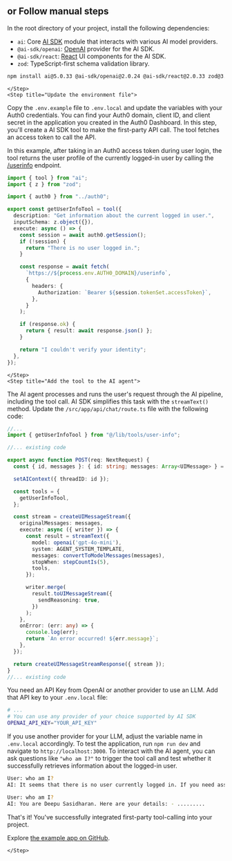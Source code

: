 ## or Follow manual steps

<div id="manual-steps">
  <Steps>
    <Step title="Install dependencies">
In the root directory of your project, install the following dependencies:

- `ai`: Core [AI SDK](https://sdk.vercel.ai/docs) module that interacts with various AI model providers.
- `@ai-sdk/openai`: [OpenAI](https://sdk.vercel.ai/providers/ai-sdk-providers/openai) provider for the AI SDK.
- `@ai-sdk/react`: [React](https://react.dev/) UI components for the AI SDK.
- `zod`: TypeScript-first schema validation library.

```bash wrap lines
npm install ai@5.0.33 @ai-sdk/openai@2.0.24 @ai-sdk/react@2.0.33 zod@3.25.76
```
    </Step>
    <Step title="Update the environment file">
Copy the `.env.example` file to `.env.local` and update the variables with your Auth0 credentials. You can find your Auth0 domain, client ID, and client secret in the application you created in the Auth0 Dashboard.
    </Step>
    <Step title="Define a tool to call your API">
In this step, you'll create a AI SDK tool to make the first-party API call. The tool fetches an access token to call the API.

In this example, after taking in an Auth0 access token during user login, the tool returns the user profile of the currently logged-in user by calling the [/userinfo](https://auth0.com/docs/api/authentication/user-profile/get-user-info) endpoint.

```ts src/lib/tools/user-info.ts wrap lines
import { tool } from "ai";
import { z } from "zod";

import { auth0 } from "../auth0";

export const getUserInfoTool = tool({
  description: "Get information about the current logged in user.",
  inputSchema: z.object({}),
  execute: async () => {
    const session = await auth0.getSession();
    if (!session) {
      return "There is no user logged in.";
    }

    const response = await fetch(
      `https://${process.env.AUTH0_DOMAIN}/userinfo`,
      {
        headers: {
          Authorization: `Bearer ${session.tokenSet.accessToken}`,
        },
      }
    );

    if (response.ok) {
      return { result: await response.json() };
    }

    return "I couldn't verify your identity";
  },
});
```
    </Step>
    <Step title="Add the tool to the AI agent">
The AI agent processes and runs the user's request through the AI pipeline, including the tool call. AI SDK simplifies this task with the `streamText()` method. Update the `/src/app/api/chat/route.ts` file with the following code:

```ts src/app/api/chat/route.ts wrap lines highlight={2,11-13,23}
//...
import { getUserInfoTool } from "@/lib/tools/user-info";

//... existing code

export async function POST(req: NextRequest) {
  const { id, messages }: { id: string; messages: Array<UIMessage> } = await req.json();

  setAIContext({ threadID: id });

  const tools = {
    getUserInfoTool,
  };

  const stream = createUIMessageStream({
    originalMessages: messages,
    execute: async ({ writer }) => {
      const result = streamText({
        model: openai('gpt-4o-mini'),
        system: AGENT_SYSTEM_TEMPLATE,
        messages: convertToModelMessages(messages),
        stopWhen: stepCountIs(5),
        tools,
      });

      writer.merge(
        result.toUIMessageStream({
          sendReasoning: true,
        })
      );
    },
    onError: (err: any) => {
      console.log(err);
      return `An error occurred! ${err.message}`;
    },
  });

  return createUIMessageStreamResponse({ stream });
}
//... existing code
```

You need an API Key from OpenAI or another provider to use an LLM. Add that API key to your `.env.local` file:

```bash .env.local wrap lines
# ...
# You can use any provider of your choice supported by AI SDK
OPENAI_API_KEY="YOUR_API_KEY"
```

If you use another provider for your LLM, adjust the variable name in `.env.local` accordingly.
    </Step>
    <Step title="Test your application">
To test the application, run `npm run dev` and navigate to `http://localhost:3000`. To interact with the AI agent, you can ask questions like `"who am I?"` to trigger the tool call and test whether it successfully retrieves information about the logged-in user.

```bash wrap lines
User: who am I?
AI: It seems that there is no user currently logged in. If you need assistance with anything else, feel free to ask!

User: who am I?
AI: You are Deepu Sasidharan. Here are your details: - .........
```

That's it! You've successfully integrated first-party tool-calling into your project.

Explore [the example app on GitHub](https://github.com/auth0-samples/auth0-ai-samples/tree/main/call-apis-on-users-behalf/your-api/vercel-ai-next-js).

    </Step>
  </Steps>
</div>
